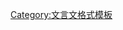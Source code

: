 <includeonly><div style="width:{{{width|1.6em}}}; float:right; line-height:{{{line-height|1em}}}; cursor:vertical-text; text-align:center;<!-- direction:rtl;-->">{{{1|　}}}</div></includeonly><noinclude>
{{Documentation}}
[[Category:文言文格式模板]]
</noinclude>